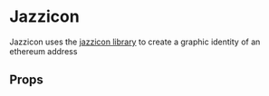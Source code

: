 

# Jazzicon

Jazzicon uses the [jazzicon library](https://github.com/MetaMask/jazzicon) to create a graphic identity of an ethereum address

<Canvas>
  <Story id="components-ui-jazzicon--default-story" />
</Canvas>

## Props

<ArgsTable of={Jazzicon} />